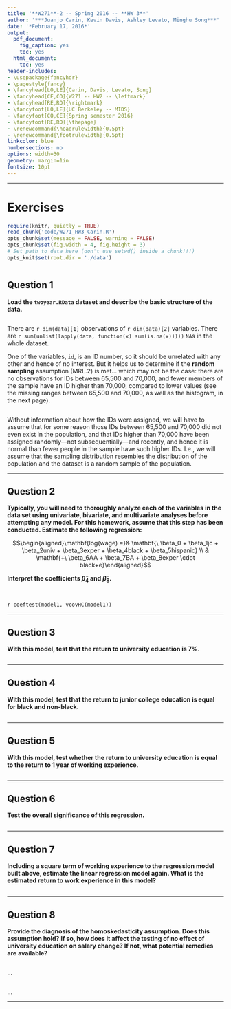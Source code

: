 ```yaml
---
title: '**W271**-2 -- Spring 2016 -- **HW 3**'
author: '***Juanjo Carin, Kevin Davis, Ashley Levato, Minghu Song***'
date: '*February 17, 2016*'
output:
  pdf_document:
    fig_caption: yes
    toc: yes
  html_document:
    toc: yes
header-includes:
- \usepackage{fancyhdr}
- \pagestyle{fancy}
- \fancyhead[LO,LE]{Carin, Davis, Levato, Song}
- \fancyhead[CE,CO]{W271 -- HW2 -- \leftmark}
- \fancyhead[RE,RO]{\rightmark}
- \fancyfoot[LO,LE]{UC Berkeley -- MIDS}
- \fancyfoot[CO,CE]{Spring semester 2016}
- \fancyfoot[RE,RO]{\thepage}
- \renewcommand{\headrulewidth}{0.5pt}
- \renewcommand{\footrulewidth}{0.5pt}
linkcolor: blue
numbersections: no
options: width=30
geometry: margin=1in
fontsize: 10pt
---
```

  
**********



\pagebreak

# Exercises

```r
require(knitr, quietly = TRUE)
read_chunk('code/W271_HW3_Carin.R')
opts_chunk$set(message = FALSE, warning = FALSE)
opts_chunk$set(fig.width = 4, fig.height = 3)
# Set path to data here (don't use setwd() inside a chunk!!!)
opts_knit$set(root.dir = './data')
```

```r
```



## Question 1

**Load the `twoyear.RData` dataset and describe the basic structure of the data.**

\small

```r
```

\normalsize

There are `r dim(data)[1]` observations of `r dim(data)[2]` variables. There are `r sum(unlist(lapply(data, function(x) sum(is.na(x)))))` `NA`s in the whole dataset.

One of the variables, `id`, is an ID number, so it should be unrelated with any other and hence of no interest. But it helps us to determine if the **random sampling** assumption (MRL.2) is met... which may not be the case: there are no observations for IDs between 65,500 and 70,000, and fewer members of the sample have an ID higher than 70,000, compared to lower values (see the missing ranges between 65,500 and 70,000, as well as the histogram, in the next page).

\pagebreak

```r
```

\label{hist-Q1}

Without information about how the IDs were assigned, we will have to assume that for some reason those IDs between 65,500 and 70,000 did not even exist in the population, and that IDs higher than 70,000 have been assigned randomly---not subsequentially---and recently, and hence it is normal than fewer people in the sample have such higher IDs. I.e., we will assume that the sampling distribution resembles the distribution of the population and the dataset is a random sample of the population.



**********

\pagebreak

## Question 2

**Typically, you will need to thoroughly analyze each of the variables in the data set using univariate, bivariate, and multivariate analyses before attempting any model. For this homework, assume that this step has been conducted. Estimate the following regression:**
  
$$\begin{aligned}\mathbf{log(wage) =}& \mathbf{\ \beta_0 + \beta_1jc + \beta_2univ + \beta_3exper + \beta_4black + \beta_5hispanic} \\ & \mathbf{+\ \beta_6AA + \beta_7BA + \beta_8exper \cdot black+e}\end{aligned}$$
  
**Interpret the coefficients $\hat{\beta}_4$ and $\hat{\beta}_8$.**

```r
```


```r
```

\label{table-Q2}

\pagebreak

`r coeftest(model1, vcovHC(model1))`


**********

## Question 3

**With this model, test that the return to university education is $7\%$.**
  
```r
```


**********

## Question 4


**With this model, test that the return to junior college education is equal for black and non-black.**
  
```r
```



**********

## Question 5

**With this model, test whether the return to university education is equal to the return to 1 year of working experience.**
  
```r
```



**********

## Question 6

**Test the overall significance of this regression.**
  
```r
```



**********

## Question 7

**Including a square term of working experience to the regression model built above, estimate the linear regression model again. What is the estimated return to work experience in this model?**
  
```r
```



**********

\pagebreak

## Question 8

**Provide the diagnosis of the homoskedasticity assumption. Does this assumption hold? If so, how does it affect the testing of no effect of university education on salary change? If not, what potential remedies are available?**

```r
```

\label{Table-Q8}

...

```r
```

...

**********
